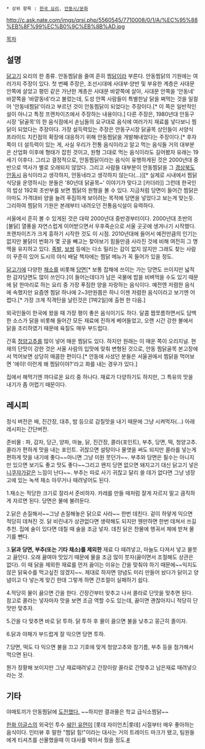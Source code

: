  * 상위 항목 : [[한국 요리]], [[안동시/문화]]

http://c.ask.nate.com/imgs/qrsi.php/5560545/7710008/0/1/A/%EC%95%88%EB%8F%99%EC%B0%9C%EB%8B%AD.jpg

[[목차]]
== 설명 ==
[[닭고기]] 요리의 한 종류. 안동찜닭을 줄여 흔히 찜[[닭]]이라 부른다. 안동찜닭의 기원에는 여러가지 주장이 있다. 첫 번째 주장은, 조선시대에 사대부·양반 및 부유한 계층은 사대문 안쪽에 살았고 평민 같은 가난한 계층은 사대문 바깥쪽에 살아, 사대문 안쪽을 '안동네' 바깥쪽을 '바깥동네'라고 불렀는데, 도성 안쪽 사람들이 특별한날 닭을 쪄먹는 것을 일컬어 '안동네찜닭'이라고 부르던 것이 안동찜닭이 되었다는 주장이다.[* 이 쪽은 일반적인 설이 아니고 특정 프랜차이즈에서 주장하는 내용이다.] 다른 주장은, 1980년대 안동구시장 '닭골목'의 한 음식점에서 손님들의 요구대로 음식에 여러가지 재료를 넣다보니 찜닭이 되었다는 주장이다. 가장 설득력있는 주장은 안동구시장 닭골목 상인들이 서양식 프라이드 치킨점의 확장에 대응하기 위해 안동찜닭을 개발해내었다는 주장이다.[* 후자 쪽이 더 설득력이 있는 게, 사실 우리가 전통 음식이라고 알고 먹는 음식들 거의 대부분은 산업화 이후에 형태가 잡힌 것이고, 원형 그대로 먹는 음식이라도 길어봤자 유래는 19세기 이후다. 그리고 결정적으로, 안동찜닭이라는 음식이 유행하게된 것은 2000년대 중반으로 역사가 별로 오래되지 않았다. 그리고 사람들 대부분이 안동찜닭을 그 [[경상북도]] [[안동시]] 음식이라고 생각하지, 안동네라고 생각하지 않는다(...)][* 실제로 시내에서 찜닭 식당을 운영하시는 분들은 '80년대 닭골목~' 이야기가 맞다고 [카더라]] 그런데 한국인의 밥상 192회 초반부를 보면 찜닭의 원형을 볼 수 있다. 지금처럼 당면이 들어간 찜닭은 아마도 가격대비 양을 늘려 푸짐하게 보이려는 목적에 당면을 넣었다고 보는게 맞는듯. 그리하여 찜닭의 기원은 본래부터 내려오던 전통음식설이 유력하다.

서울에서 흔히 볼 수 있게된 것은 대략 2000년대 중반경부터이다. 2000년대 초반의 [불닭] 열풍을 자연스럽게 이어받으면서 우후죽순으로 서울 곳곳에 생겨나기 시작했다. 프랜차이즈가 크게 흥하기 시작한 것도 이 시점. 2010년대에 들어서 예전만큼의 인기는 없지만 불닭이 번화가 몇 곳을 빼고는 찾아보기 힘들만큼 사라진 것에 비해 여전히 그 명맥을 유지하고 있다. [[족발]], [[보쌈]] 등에는 다소 밀리는 감이 없지 않지만 그래도 찾는 사람이 꾸준히 있어 도시의 야식 배달 책자에는 찜닭 메뉴가 꼭 들어가 있을 정도.

[[닭고기]]에 다양한 [[채소]]를 비롯해 [[당면]][* 보통 잡채에 쓰이는 가는 당면도 쓰이지만 넓적한 감자당면도 많이 쓰인다.]이 들어는데다가 남은 국물에 밥을 비벼먹을 수도 있기 때문에 닭 한마리로 하는 요리 중 가장 푸짐한 양을 자랑하는 음식이다. 예전엔 저렴한 음식에 속했지만 요즘엔 찜닭 하나에 2~3만원쯤은 하니 이젠 저렴한 음식이라고 보기엔 어렵다.[* 가장 크게 직격탄을 날린것은 [1박2일]에 출현 한 다음.]

외국인들이 한국에 왔을 때 가장 평이 좋은 음식이기도 하다. 달콤 짭쪼름하면서도 담백한 소스가 닭을 비롯해 들어간 모든 재료에 진하게 베어들었고, 오랜 시간 강한 불에서 닭을 조리하였기 때문에 육질도 매우 부드럽다.

간혹 [[청양고추]]를 많이 넣어 매운 찜닭도 있다. 하지만 원래는 이 매운 쪽이 오리지널. 현재의 단맛이 강한 것은 서울 사람의 입맛에 맞춰 변형된 것으로, 안동 찜닭골목 본고장에서 먹어보면 상당히 매콤한 편이다.[* 안동에 사셨던 분들은 서울권에서 찜닭을 먹어보면 '에이! 이런게 왜 찜닭이야?'라고 화를 내는 경우가 있다.]

집에서 해먹기엔 까다로운 요리 중 하나다. 재료가 다양하기도 하지만, 그 특유의 맛을 내기가 좀 어렵기 때문이다.

== 레시피 ==
정식 버전은 배, 진간장, 대추, 밤 등으로 감칠맛을 내기 때문에 그냥 시켜먹자(...) 아래 레시피는 간단버전.

준비물 : 파, 감자, 당근, 양파, 마늘, 닭, 진간장, 콜라(포인트), 부추, 당면, 떡, 청양고추. 콜라가 편하게 맛을 내는 포인트. 귀찮으면 설탕이나 물엿을 써도 되지만 콜라를 넣는게 편하게 맛을 내기에 좋다~~아니면 그냥 미원 붓던가~~. 부추와 당면은 필수는 아니지만 있으면 보기도 좋고 맛도 좋다~~그리고 왠지 당면 없으면 돼지고기 대신 닭고기 넣은 [[니쿠쟈가]]같은 느낌이 난다~~. 부추는 따로 사기 귀찮고 달리 쓸 데가 없다면 그냥 냉장고에 있는 녹색 채소 아무거나 때려넣어도 된다.

1.채소는 적당한 크기로 잘라서 준비하자. 카레를 만들 때처럼 잘게 자르지 말고 큼직하게 자르면 된다. 당면은 물에 불려둔다.

2.닭은 손질해서~~그냥 손질해놓은 닭으로 사라~~ 한번 데친다. 겉이 하얗게 익으면 적당히 데쳐진 것. 닭 비린내가 상관없다면 생략해도 되지만 웬만하면 한번 데쳐서 쓰길 추천. 집에 술이 있다면 데칠 때 술을 조금 넣자. 데친 닭은 찬물에 헹궈서 체에 받쳐 물기를 뺀다.

3.'''닭과 당면, 부추(또는 기타 채소)를 제외한''' 재료 다 때려넣고, 마늘도 다져서 넣고 물붓고 끓인다. 오래 끓여야 맛있기 때문에 물을 조금 많이 붓자(끓이면서 조절해도 상관은 없다). 이 때 닭을 제외한 재료를 먼저 끓이는 이유는 간을 맞춰야 하기 때문에~~익지도 않은 닭육수를 먹고싶진 않겠지~~. 제대로 하자면 양념도 미리 만들어 놨다가 닭이고 양념이고 다 넣는게 맞긴 한데 그렇게 하면 간조절이 실패하기 쉽다.

4.적당히 물이 끓으면 간을 한다. 간장간부터 맞추고 나서 콜라로 단맛을 맞추면 된다. 참고로 콜라는 넣자마자 맛을 보면 조금 역할 수도 있는데, 끓이면 괜찮아지니 적당히 단맛만 맞추자.

5.간을 다 맞추면 바로 닭 투하. 닭 투하 후 물이 끓으면 불을 낮추고 뭉근히 졸이자.

6.닭과 야채가 부드럽게 잘 익으면 당면 투하.

7.당면, 떡도 다 익으면 불을 끄고 기호에 맞게 청양고추와 참기름, 부추 등을 첨가해서 먹으면 된다.

뭔가 장황해 보이지만 그냥 재료때려넣고 간장이랑 콜라로 간맞추고 남은재료 때려넣으라는 것.

== 기타 ==
야매토끼가 안동찜닭에 [http://comic.naver.com/webtoon/detail.nhn?titleId=409630&no=72 도전했다.] ~~하지만 결과물은 학교 급식소찜닭~~

[[한화 이글스]]의 외국인 투수 [[쉐인 유먼]]이 [롯데 자이언츠|롯데] 시절부터 매우 좋아하는 음식이다. 인터뷰 후 말한 "찜닭 힘!"이라는 대사는 거의 트레이드 마크가 됐고, 팀원들에게 티셔츠를 선물했을때 이 대사를 박아서 줬을 정도.[http://sports.donga.com/3/all/20130417/54484678/3 #] 
